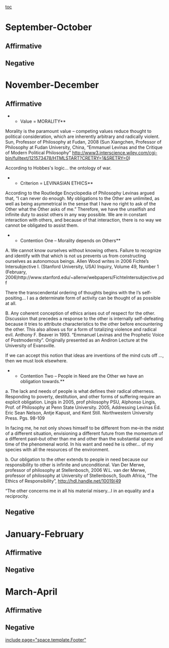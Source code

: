 [[toc]]
=September-October= 
==Affirmative== 
==Negative== 

=November-December= 
==Affirmative== 
**Value = MORALITY**

Morality is the paramount value – competing values reduce thought to political consideration, which are inherently arbitrary and radically violent.
Sun, Professor of Philosophy at Fudan, 2008 (Sun Xiangchen, Professor of Philosophy at Fudan University, China, “Emmanuel Levinas and the Critique of Modern Political Philosophy” http://www3.interscience.wiley.com/cgi-bin/fulltext/121573478/HTMLSTART?CRETRY=1&SRETRY=0)

According to Hobbes's logic… the ontology of war.


**Criterion = LEVINASIAN ETHICS**
According to the Routledge Encyclopedia of Philosophy Levinas argued that, “I can never do enough. My obligations to the Other are unlimited, as well as being asymmetrical in the sense that I have no right to ask of the Other what the Other asks of me.” Therefore, we have the unselfish and infinite duty to assist others in any way possible. We are in constant interaction with others, and because of that interaction, there is no way we cannot be obligated to assist them.


**Contention One – Morality depends on Others**
A. We cannot know ourselves without knowing others. Failure to recognize and identify with that which is not us prevents us from constructing ourselves as autonomous beings.
Allen Wood writes in 2006 Fichte’s Intersubjective I. (Stanford University, USA) Inquiry, Volume 49, Number 1 (February, 2006)http://www.stanford.edu/~allenw/webpapers/FichteIntersubjective.pdf

There the transcendental ordering of thoughts begins with the I’s self-positing... I as a determinate form of activity can be thought of as possible at all.


B. Any coherent conception of ethics arises out of respect for the other. Discussion that precedes a response to the other is internally self-defeating because it tries to attribute characteristics to the other before encountering the other. This also allows us for a form of totalizing violence and radical evil.
Anthony F. Beaver in 1993. “Emmanuel Levinas and the Prophetic Voice of Postmodernity”. Originally presented as an Andiron Lecture at the University of Evansville.

If we can accept this notion that ideas are inventions of the mind cuts off ..., then we must look elsewhere.


**Contention Two – People in Need are the Other we have an obligation towards.**
a. The lack and needs of people is what defines their radical otherness. Responding to poverty, destitution, and other forms of suffering require an explicit obligation.
Lingis in 2005, prof philosophy PSU, Alphonso Lingis, Prof. of Philosophy at Penn State University. 2005, Addressing Levinas Ed. Eric Sean Nelson, Antje Kapust, and Kent Still. Northwestern University Press. Pgs. 98-109

In facing me, he not only shows himself to be different from me–in the midst of a different situation, envisioning a different future from the momentum of a different past–but other than me and other than the substantial space and time of the phenomenal world. In his want and need he is other... of my species with all the resources of the environment.


b. Our obligation to the other extends to people in need because our responsibility to other is infinite and unconditional.
Van Der Merwe, professor of philosophy at Stellenbosch, 2006 W.L. van der Merwe, professor of philosophy at University of Stellenbosch, South Africa, “The Ethics of Responsibility”, http://hdl.handle.net/10019/49

“The other concerns me in all his material misery…I in an equality and a reciprocity.

==Negative== 

=January-February= 
==Affirmative== 
==Negative== 

=March-April= 
==Affirmative== 
==Negative== 

[[include page="space.template.Footer"]]